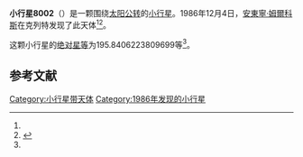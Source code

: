{{Infobox planet
| bgcolour = #FFFFC0
| name = 8002
| symbol = 
| image = 
| caption = 
| discovery = yes
| discovery_ref = 
| discoverer = [[安東寧·姆爾科斯|安東寧·姆爾科斯]]
| discovery_site = [[克列特|克列特]] 
| discovered = 1986年12月4日
| designations = yes
| mp_name = 
| named_after = 
| alt_names = 1986 XF5/ 1982 SY10 / 1995 DY4
| mp_category = [[主带小行星|主带小行星]]
| orbit_ref = <ref name="a">[http://ssd.jpl.nasa.gov/sbdb.cgi?sstr=8002 8002] {{Wayback|url=http://ssd.jpl.nasa.gov/sbdb.cgi?sstr=8002 |date=20210807022047 }}，小行星數據庫瀏覽器（JPL Small-Body Database Browser）－[[美国国家航空航天局|美国国家航空航天局]]喷气推进实验室</ref>
| epoch = 2456400.5 (2013年4月18日更新)
| aphelion = {{convert|2.83994865283729|AU|km|3|abbr=on|lk=out}}
| perihelion = {{convert|1.975733464598375|AU|km|3|abbr=on}}
| semimajor = {{convert|2.407841058717832|AU|km|3|abbr=on}}
| eccentricity = 0.179458521
| period = 1364.709298 [[日|日]]<br />3.74[[儒略年|儒略年]]
| avg_speed = 
| inclination = 1.869512682276688
| asc_node = 183.7442204789887
| mean_anomaly = 
| arg_peri = 195.8406223809699
| satellites = 
| physical_characteristics = yes
| dimensions = 
| mass = 
| density = 
| surface_grav = 
| escape_velocity = 
| sidereal_day = 
| axial_tilt = 
| pole_ecliptic_lat = 
| pole_ecliptic_lon = 
| albedo = 
| temperatures= 
| temp_name1 = 
| mean_temp_1 = 
| max_temp_1 = 
| temp_name2 = 
| max_temp_2 = 
| spectral_type = 
| abs_magnitude = 195.8406223809699
}}

'''小行星8002'''（{{lang-en|8002}}）是一颗围绕[[太阳|太阳]][[公转|公转]]的[[小行星|小行星]]。1986年12月4日，[[安東寧·姆爾科斯|安東寧·姆爾科斯]]在克列特发现了此天体<ref name="a" /><ref>{{cite news|title=小行星列表|url=http://cfa-www.harvard.edu/iau/lists/NumberedMPs.txt|accessdate=2013-07-08|newspaper=哈佛大学|archive-date=2008-05-17|archive-url=https://web.archive.org/web/20080517010638/http://cfa-www.harvard.edu/iau/lists/NumberedMPs.txt|dead-url=no}}</ref>。

这颗小行星的[[绝对星等|绝对星等]]为195.8406223809699等<ref name="a" />。

==参考文献==
{{reflist}}
{{Minor Planet Number|[[小行星8001|小行星8001]]|[[小行星8003|小行星8003]]}}

{{小天体}}

[[Category:小行星带天体|Category:小行星带天体]]
[[Category:1986年发现的小行星|Category:1986年发现的小行星]]

{{asteroid-stub}}